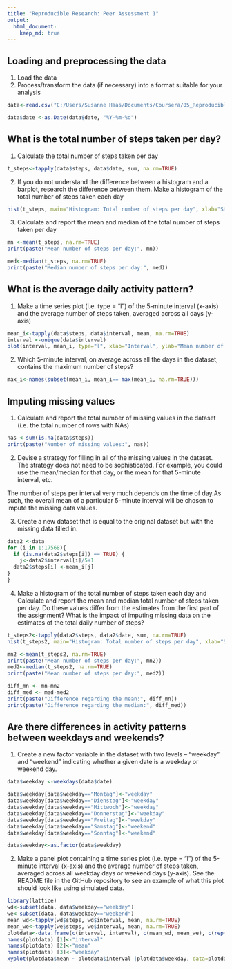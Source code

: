 ```yaml
---
title: "Reproducible Research: Peer Assessment 1"
output: 
  html_document:
    keep_md: true
---
```



## Loading and preprocessing the data
  
1. Load the data 
2. Process/transform the data (if necessary) into a format suitable for your analysis

```r
data<-read.csv("C:/Users/Susanne Haas/Documents/Coursera/05_Reproducible_Research/Course_Project_1/activity/activity.csv", header=TRUE, sep=",")

data$date <-as.Date(data$date, "%Y-%m-%d")
```

## What is the total number of steps taken per day?

1. Calculate the total number of steps taken per day

```r
t_steps<-tapply(data$steps, data$date, sum, na.rm=TRUE)
```

2. If you do not understand the difference between a histogram and a barplot, research the difference between them. Make a histogram of the total number of steps taken each day

```r
hist(t_steps, main="Histogram: Total number of steps per day", xlab="Steps per day")
```

3. Calculate and report the mean and median of the total number of steps taken per day

```r
mn <-mean(t_steps, na.rm=TRUE)
print(paste("Mean number of steps per day:", mn)) 

med<-median(t_steps, na.rm=TRUE)
print(paste("Median number of steps per day:", med)) 

```

## What is the average daily activity pattern?

1. Make a time series plot (i.e. type = "l") of the 5-minute interval (x-axis) and the average number of steps taken, averaged across all days (y-axis)

```r
mean_i<-tapply(data$steps, data$interval, mean, na.rm=TRUE)
interval <-unique(data$interval)
plot(interval, mean_i, type="l", xlab="Interval", ylab="Mean number of steps")
```

2. Which 5-minute interval, on average across all the days in the dataset, contains the maximum number of steps?

```r
max_i<-names(subset(mean_i, mean_i== max(mean_i, na.rm=TRUE)))

```

## Imputing missing values

1. Calculate and report the total number of missing values in the dataset (i.e. the total number of rows with NAs)

```r
nas <-sum(is.na(data$steps))
print(paste("Number of missing values:", nas))
```

2. Devise a strategy for filling in all of the missing values in the dataset. The strategy does not need to be sophisticated. For example, you could use the mean/median for that day, or the mean for that 5-minute interval, etc.

The number of steps per interval very much depends on the time of day.As such, the overall mean of a particular 5-minute interval will be chosen to impute the missing data values.  

3. Create a new dataset that is equal to the original dataset but with the missing data filled in.

```r
data2 <-data
for (i in 1:17568){
  if (is.na(data2$steps[i]) == TRUE) {
    j<-data2$interval[i]/5+1
  data2$steps[i] <-mean_i[j]
}
}
``` 

4. Make a histogram of the total number of steps taken each day and Calculate and report the mean and median total number of steps taken per day. Do these values differ from the estimates from the first part of the assignment? What is the impact of imputing missing data on the estimates of the total daily number of steps?

```r
t_steps2<-tapply(data2$steps, data2$date, sum, na.rm=TRUE)
hist(t_steps2, main="Histogram: Total number of steps per day", xlab="Steps per day")
```

```r
mn2 <-mean(t_steps2, na.rm=TRUE)
print(paste("Mean number of steps per day:", mn2)) 
med2<-median(t_steps2, na.rm=TRUE)
print(paste("Mean number of steps per day:", med2))

diff_mn <- mn-mn2
diff_med <- med-med2
print(paste("Difference regarding the mean:", diff_mn)) 
print(paste("Difference regarding the median:", diff_med)) 
```

## Are there differences in activity patterns between weekdays and weekends?

1. Create a new factor variable in the dataset with two levels – “weekday” and “weekend” indicating whether a given date is a weekday or weekend day.

```r
data$weekday <-weekdays(data$date)

data$weekday[data$weekday=="Montag"]<-"weekday"
data$weekday[data$weekday=="Dienstag"]<-"weekday"
data$weekday[data$weekday=="Mittwoch"]<-"weekday"
data$weekday[data$weekday=="Donnerstag"]<-"weekday"
data$weekday[data$weekday=="Freitag"]<-"weekday"
data$weekday[data$weekday=="Samstag"]<-"weekend"
data$weekday[data$weekday=="Sonntag"]<-"weekend"

data$weekday<-as.factor(data$weekday)
```

2. Make a panel plot containing a time series plot (i.e. type = "l") of the 5-minute interval (x-axis) and the average number of steps taken, averaged across all weekday days or weekend days (y-axis). See the README file in the GitHub repository to see an example of what this plot should look like using simulated data.

```r
library(lattice)
wd<-subset(data, data$weekday=="weekday")
we<-subset(data, data$weekday=="weekend")
mean_wd<-tapply(wd$steps, wd$interval, mean, na.rm=TRUE)
mean_we<-tapply(we$steps, we$interval, mean, na.rm=TRUE)
plotdata<-data.frame(c(interval, interval), c(mean_wd, mean_we), c(rep("weekday",288),rep("weekend", 288)))
names(plotdata) [1]<-"interval"
names(plotdata) [2]<-"mean"
names(plotdata) [3]<-"weekday"
xyplot(plotdata$mean ~ plotdata$interval |plotdata$weekday, data=plotdata, type = "l", xlab = "Interval", ylab="Number of steps", layout=c(1,2))
```
